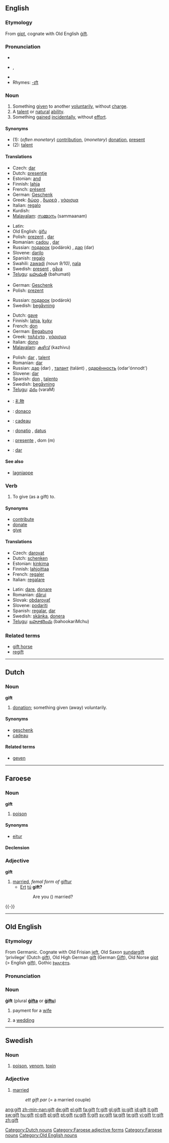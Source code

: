 {{see|Gift}}
{{wikipedia|dab=gift (disambiguation)|gift}}
==English==

===Etymology===
From {{ON.}} [[gipt]], cognate with Old English [[gift#Old English|ġift]].

===Pronunciation===
* {{IPA|/ɡɪft/}}
* {{enPR|gĭft}}, {{SAMPA|/gIft/}}
* {{audio|en-us-gift.ogg|Audio (US)}}
* Rhymes: [[Rhymes:English:-ɪft|-ɪft]]

===Noun===
{{wikipedia|gift|gift (present)}}
{{en-noun}}

# Something [[give]]n to another [[voluntarily]], without [[charge]].
# A [[talent]] or [[natural]] [[ability]].
# Something [[gain]]ed [[incidentally]], without [[effort]].

====Synonyms====
* (1): (''often monetary'') [[contribution]], (''monetary'') [[donation]], [[present]]
* (2): [[talent]]

====Translations====
{{trans-top|Something given to another voluntarily, without charge}}
* Czech: [[dar]] {{m}}
* Dutch: [[presentje]] {{n}}
* Estonian: [[and#Estonian|and]]
* Finnish: [[lahja]]
* French: [[présent]] {{m}}
* German: [[Geschenk]] {{n}}
* Greek: [[δώρο]] {{n}}, [[δωρεά]] {{f}}, [[χάρισμα]] {{n}}
* Italian: [[regalo]] {{m}}
* Kurdish: {{KUchar|[[دیاری]]}}
* [[Malayalam]]: [[സമ്മാനം]] (sammaanam)
{{trans-mid}}
* Latin: {{t|la|donum|n|alt=dōnum}}
* Old English: [[gifu|ġifu]] {{f}}
* Polish: [[prezent]] {{m}}, [[dar]] {{m}}
* Romanian: [[cadou]] {{n}}, [[dar]] {{n}}
* Russian: [[пoдaрoк]] (podárok) {{m}}, [[дар]] (dar) {{m}}
* Slovene: [[darilo]] {{n}}
* Spanish: [[regalo]] {{m}}
* Swahili: [[zawadi]] ''(noun 9/10)'', [[nala]]
* Swedish: [[present]] {{c}}, [[gåva]] {{c}}
* [[Telugu]]: [[బహుమతి]] (bahumati)
{{trans-bottom}}

{{trans-top|Something received incidentally, without effort}}
* German: [[Geschenk]] {{n}}
* Polish: [[prezent]] {{m}}
{{trans-mid}}
* Russian: [[пoдaрoк]] (podárok) {{m}}
* Swedish: [[begåvning]] {{c}}
{{trans-bottom}}

{{trans-top|A talent or natural ability}}
* Dutch: [[gave]] {{f}}
* Finnish: [[lahja]], [[kyky]]
* French: [[don]] {{m}}
* German: [[Begabung]] {{f}}
* Greek: [[ταλέντο]] {{n}}, [[χάρισμα]] {{n}}
* Italian: [[dono]] {{m}}
* [[Malayalam]]: [[കഴിവ്]] (kazhivu)
{{trans-mid}}
* Polish: [[dar]] {{m}}, [[talent]] {{m}}
* Romanian: [[dar]] {{n}}
* Russian: [[дар]] (dar) {{m}}, [[талант]] (talánt) {{m}}, [[одарённость]] (odar'ónnodt') {{f}}
* Slovene: [[dar]] {{m}}
* Spanish: [[don]] {{m}}, [[talento]] {{m}}
* Swedish: [[begåvning]] {{c}}
* [[Telugu]]: [[వరం]] (varaM)
{{trans-bottom}}

{{checktrans-top}}
* {{ttbc|Chinese}}: [[礼物]]
* {{ttbc|Esperanto}}: [[donaco]]
* {{ttbc|French}}: [[cadeau]] {{m}}
{{trans-mid}}
* {{ttbc|Latin}}: [[donatio]] {{f}}, [[datus]] {{m}}
* {{ttbc|Portuguese}}: [[presente]] {{m}}, dom (m)
* {{ttbc|Slovak}}: [[dar]] {{m}}
{{trans-bottom}}

====See also====
* [[lagniappe]]

===Verb===
{{en-verb}}

# {{transitive}} To give (as a gift) to.

====Synonyms====
* [[contribute]]
* [[donate]]
* [[give]]

====Translations====
{{trans-top|(transitive) To give (as a gift) to}}
* Czech: [[darovat]]
* Dutch: [[schenken]]
* Estonian: [[kinkima]]
* Finnish: [[lahjoittaa]]
* French: [[regaler]]
* Italian: [[regalare]]
{{trans-mid}}
* Latin: [[dare]], [[donare]]
* Romanian: [[dărui]]
* Slovak: [[obdarovať]]
* Slovene: [[podariti]]
* Spanish: [[regalar]], [[dar]]
* Swedish: [[skänka]], [[donera]]
* [[Telugu]]: [[బహూకరించు]] (bahookariMchu)
{{trans-bottom}}

===Related terms===
* [[gift horse]]
* [[regift]]

----

==Dutch==

===Noun===
'''gift''' {{m}}

# [[donation]]; something given (away) voluntarily.

====Synonyms====
* [[geschenk]] {{n}}
* [[cadeau]] {{n}}

====Related terms====
* [[geven]]

[[Category:Dutch nouns]]

----

==Faroese==

===Noun===
'''gift''' {{f}}

# [[poison]]

====Synonyms====
* [[eitur]]

====Declension====
{{fo-decl-noun-f2-s|gift}}

===Adjective===
{{fo-decl-adj-5|gift}}
'''gift'''

# [[married]], ''femal form of'' [[giftur]]
#* [[ert|Ert]] [[tú]] '''gift?'''
#*: Are you ({{f}}) married?

{{-}}

[[Category:Faroese adjective forms]]
[[Category:Faroese nouns]]

----

==Old English==

===Etymology===
From Germanic.  Cognate with Old Frisian [[jeft]], Old Saxon [[sundargift]] ‘privilege’ (Dutch [[gift#Dutch|gift]]), Old High German [[gift#Old High German|gift]] (German [[Gift]]), Old Norse [[gipt]] (> English [[gift#English|gift]]), Gothic [[𐍆𐍂𐌰𐌲𐌹𐍆𐍄𐍃]].

===Pronunciation===
{{IPA|/jɪft/}}

===Noun===
'''ġift''' {{f}} (plural '''[[gifta|ġifta]]''' or '''[[giftu|ġiftu]]''')

# payment for a [[wife]]
# {{in plural|lang=ang}} a [[wedding]]

[[Category:Old English nouns]]

----

==Swedish==

===Noun===
{{sv-noun-reg-r-n|gift|gifte}}

# [[poison]], [[venom]], [[toxin]]

===Adjective===
{{sv-adj-abs|gift|gift}}

# [[married]]
#: ''ett gift par'' (= a married couple)

[[ang:gift]]
[[zh-min-nan:gift]]
[[de:gift]]
[[el:gift]]
[[fa:gift]]
[[fr:gift]]
[[gl:gift]]
[[io:gift]]
[[id:gift]]
[[it:gift]]
[[sw:gift]]
[[hu:gift]]
[[nl:gift]]
[[pl:gift]]
[[pt:gift]]
[[ru:gift]]
[[fi:gift]]
[[sv:gift]]
[[ta:gift]]
[[te:gift]]
[[vi:gift]]
[[tr:gift]]
[[zh:gift]]